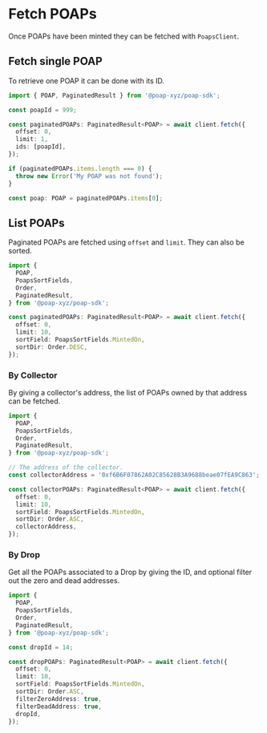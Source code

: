 # Fetch POAPs

Once POAPs have been minted they can be fetched with `PoapsClient`.

## Fetch single POAP

To retrieve one POAP it can be done with its ID.

```typescript
import { POAP, PaginatedResult } from '@poap-xyz/poap-sdk';

const poapId = 999;

const paginatedPOAPs: PaginatedResult<POAP> = await client.fetch({
  offset: 0,
  limit: 1,
  ids: [poapId],
});

if (paginatedPOAPs.items.length === 0) {
  throw new Error('My POAP was not found');
}

const poap: POAP = paginatedPOAPs.items[0];
```

## List POAPs

Paginated POAPs are fetched using `offset` and `limit`. They can also be sorted.

```typescript
import {
  POAP,
  PoapsSortFields,
  Order,
  PaginatedResult,
} from '@poap-xyz/poap-sdk';

const paginatedPOAPs: PaginatedResult<POAP> = await client.fetch({
  offset: 0,
  limit: 10,
  sortField: PoapsSortFields.MintedOn,
  sortDir: Order.DESC,
});
```

### By Collector

By giving a collector's address, the list of POAPs owned by that address can be
fetched.

```typescript
import {
  POAP,
  PoapsSortFields,
  Order,
  PaginatedResult,
} from '@poap-xyz/poap-sdk';

// The address of the collector.
const collectorAddress = '0xf6B6F07862A02C85628B3A9688beae07fEA9C863';

const collectorPOAPs: PaginatedResult<POAP> = await client.fetch({
  offset: 0,
  limit: 10,
  sortField: PoapsSortFields.MintedOn,
  sortDir: Order.ASC,
  collectorAddress,
});
```

### By Drop

Get all the POAPs associated to a Drop by giving the ID, and optional filter out
the zero and dead addresses.

```typescript
import {
  POAP,
  PoapsSortFields,
  Order,
  PaginatedResult,
} from '@poap-xyz/poap-sdk';

const dropId = 14;

const dropPOAPs: PaginatedResult<POAP> = await client.fetch({
  offset: 0,
  limit: 10,
  sortField: PoapsSortFields.MintedOn,
  sortDir: Order.ASC,
  filterZeroAddress: true,
  filterDeadAddress: true,
  dropId,
});
```
